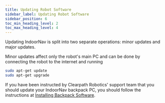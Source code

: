 ```yaml
---
title: Updating Robot Software
sidebar_label: Updating Robot Software
sidebar_position: 6
toc_min_heading_level: 2
toc_max_heading_level: 4
---
```


Updating IndoorNav is split into two separate operations: minor updates
and major updates.

Minor updates affect only the robot's main PC and can be done by
connecting the robot to the internet and running

```bash
sudo apt-get update
sudo apt-get upgrade
```

If you have been instructed by Clearpath Robotics' support team that
you should update your IndoorNav backpack PC, you should follow the
instructions at [Installing Backpack Software](/docs_indoornav_user_manual/installing_backpack_software.mdx).

